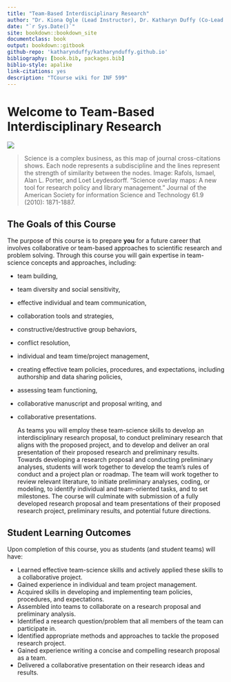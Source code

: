 ```yaml
--- 
title: "Team-Based Interdisciplinary Research"
author: "Dr. Kiona Ogle (Lead Instructor), Dr. Katharyn Duffy (Co-Lead Instructor), & Dr. Kimberly Samuels-Crow (Contributing Instructor)"
date: "`r Sys.Date()`"
site: bookdown::bookdown_site
documentclass: book
output: bookdown::gitbook
github-repo: 'katharynduffy/katharynduffy.github.io'
bibliography: [book.bib, packages.bib]
biblio-style: apalike
link-citations: yes
description: "TCourse wiki for INF 599"
---
```

# Welcome to Team-Based Interdisciplinary Research {-}


![](/Users/kdw223/Research/TeamBasedResearch/images/intro_1.jpeg)

> Science is a complex business, as this map of journal cross-citations shows. Each node represents a subdiscipline and the lines represent the strength of similarity between the nodes. Image: Rafols, Ismael, Alan L. Porter, and Loet Leydesdorff. "Science overlay maps: A new tool for research policy and library management." Journal of the American Society for information Science and Technology 61.9 (2010): 1871-1887.

## The Goals of this Course

The purpose of this course is to prepare **you** for a future career that involves collaborative or team-based approaches to scientific research and problem solving. Through this course you will gain expertise in team-science concepts and approaches, including:

- team building,
- team diversity and social sensitivity,
- effective individual and team communication,
- collaboration tools and strategies,
- constructive/destructive group behaviors,
- conflict resolution,
- individual and team time/project management,
- creating effective team policies, procedures, and expectations, including authorship and data sharing policies,
- assessing team functioning,
- collaborative manuscript and proposal writing, and
- collaborative presentations.

  As teams you will employ these team-science skills to develop an interdisciplinary research proposal, to conduct preliminary research that aligns with the proposed project, and to develop and deliver an oral presentation of their proposed research and preliminary results. Towards developing a research proposal and conducting preliminary analyses, students will work together to develop the team’s rules of conduct and a project plan or roadmap. The team will work together to review relevant literature, to initiate preliminary analyses, coding, or modeling, to identify individual and team-oriented tasks, and to set milestones. The course will culminate with submission of a fully developed research proposal and team presentations of their proposed research project, preliminary results, and potential future directions.
  
## Student Learning Outcomes

Upon completion of this course, you as students (and student teams) will have:

- Learned effective team-science skills and actively applied these skills to a collaborative project.
- Gained experience in individual and team project management.
- Acquired skills in developing and implementing team policies, procedures, and expectations.
- Assembled into teams to collaborate on a research proposal and preliminary analysis.
- Identified a research question/problem that all members of the team can participate in.
- Identified appropriate methods and approaches to tackle the proposed research project.
- Gained experience writing a concise and compelling research proposal as a team.
- Delivered a collaborative presentation on their research ideas and results.

